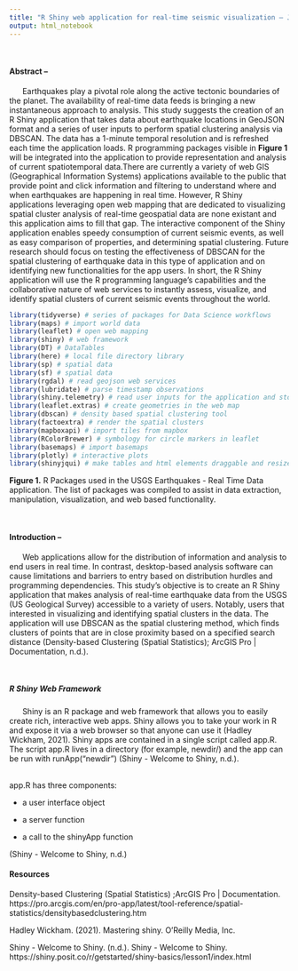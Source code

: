 ```yaml
---
title: "R Shiny web application for real-time seismic visualization – Jack Colpitt"
output: html_notebook
---
```

<br />

#### **Abstract --**     
    
|       Earthquakes play a pivotal role along the active tectonic boundaries of the planet. The availability of real-time data feeds is bringing a new instantaneous approach to analysis. This study suggests the creation of an R Shiny application that takes data about earthquake locations in GeoJSON format and a series of user inputs to perform spatial clustering analysis via DBSCAN. The data has a 1-minute temporal resolution and is refreshed each time the application loads. R programming packages visible in **Figure 1** will be integrated into the application to provide representation and analysis of current spatiotemporal data.There are currently a variety of web GIS (Geographical Information Systems) applications available to the public that provide point and click information and filtering to understand where and when earthquakes are happening in real time. However, R Shiny applications leveraging open web mapping that are dedicated to visualizing spatial cluster analysis of real-time geospatial data are none existant and this application aims to fill that gap. The interactive component of the Shiny application enables speedy consumption of current seismic events, as well as easy comparison of properties, and determining spatial clustering. Future research should focus on testing the effectiveness of DBSCAN for the spatial clustering of earthquake data in this type of application and on identifying new functionalities for the app users. In short, the R Shiny application will use the R programming language's capabilities and the collaborative nature of web services to instantly assess, visualize, and identify spatial clusters of current seismic events throughout the world.

```r
library(tidyverse) # series of packages for Data Science workflows
library(maps) # import world data
library(leaflet) # open web mapping
library(shiny) # web framework
library(DT) # DataTables
library(here) # local file directory library
library(sp) # spatial data
library(sf) # spatial data
library(rgdal) # read geojson web services
library(lubridate) # parse timestamp observations
library(shiny.telemetry) # read user inputs for the application and store in a local sqlite3 database
library(leaflet.extras) # create geometries in the web map
library(dbscan) # density based spatial clustering tool
library(factoextra) # render the spatial clusters
library(mapboxapi) # import tiles from mapbox
library(RColorBrewer) # symbology for circle markers in leaflet
library(basemaps) # import basemaps
library(plotly) # interactive plots
library(shinyjqui) # make tables and html elements draggable and resizeable
```

**Figure 1.** R Packages used in the USGS Earthquakes - Real Time Data application. The list of packages was compiled to assist in data extraction, manipulation, visualization, and web based functionality.

<br />

#### **Introduction --** 

|       Web applications allow for the distribution of information and analysis to end users in real time. In contrast, desktop-based analysis software can cause limitations and barriers to entry based on distribution hurdles and programming dependencies. This study's objective is to create an R Shiny application that makes analysis of real-time earthquake data from the USGS (US Geological Survey) accessible to a variety of users. Notably, users that interested in visualizing and identifying spatial clusters in the data. The application will use DBSCAN as the spatial clustering method, which finds clusters of points that are in close proximity based on a specified search distance (Density-based Clustering (Spatial Statistics); ArcGIS Pro | Documentation, n.d.).

<br />

##### **R Shiny Web Framework**

|       Shiny is an R package and web framework that allows you to easily create rich, interactive web apps. Shiny allows you to take your work in R and expose it via a web browser so that anyone can use it (Hadley Wickham, 2021). Shiny apps are contained in a single script called app.R. The script app.R lives in a directory (for example, newdir/) and the app can be run with runApp("newdir") (Shiny - Welcome to Shiny, n.d.).
<br />
app.R has three components:

* a user interface object

* a server function

* a call to the shinyApp function

(Shiny - Welcome to Shiny, n.d.)
        




#### **Resources**

Density-based Clustering (Spatial Statistics) ;ArcGIS Pro | Documentation. https://pro.arcgis.com/en/pro-app/latest/tool-reference/spatial-statistics/densitybasedclustering.htm

Hadley Wickham. (2021). Mastering shiny. O’Reilly Media, Inc.  

Shiny - Welcome to Shiny. (n.d.). Shiny - Welcome to Shiny. https://shiny.posit.co/r/getstarted/shiny-basics/lesson1/index.html